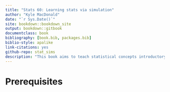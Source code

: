 ```yaml
--- 
title: "Stats 60: Learning stats via simulation"
author: "Kyle MacDonald"
date: "`r Sys.Date()`"
site: bookdown::bookdown_site
output: bookdown::gitbook
documentclass: book
bibliography: [book.bib, packages.bib]
biblio-style: apalike
link-citations: yes
github-repo: stat_sims
description: "This book aims to teach statistical concepts introductory level, using both a functional and a simulation-based approach."
---
```


# Prerequisites